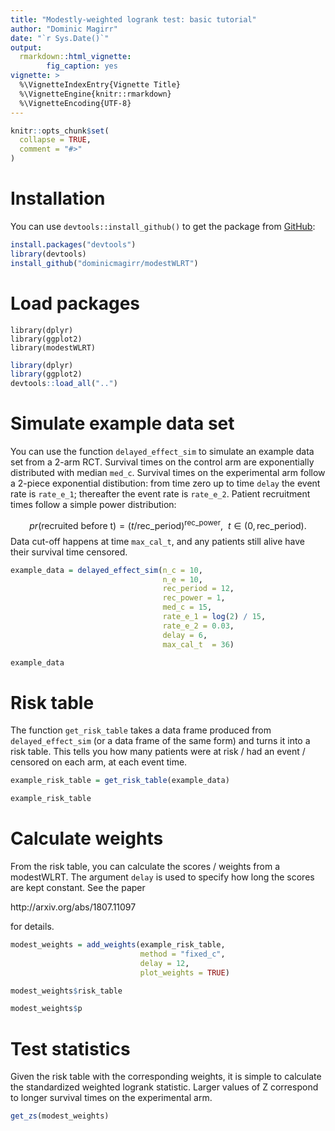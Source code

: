 ```yaml
---
title: "Modestly-weighted logrank test: basic tutorial"
author: "Dominic Magirr"
date: "`r Sys.Date()`"
output: 
  rmarkdown::html_vignette:
        fig_caption: yes
vignette: >
  %\VignetteIndexEntry{Vignette Title}
  %\VignetteEngine{knitr::rmarkdown}
  %\VignetteEncoding{UTF-8}
---
```


```r
knitr::opts_chunk$set(
  collapse = TRUE,
  comment = "#>"
)
```

# Installation

You can use `devtools::install_github()` to get the package from [GitHub](https://github.com/dominicmagirr/modestWLRT):

```r
install.packages("devtools")
library(devtools)
install_github("dominicmagirr/modestWLRT")
```


# Load packages

```
library(dplyr)
library(ggplot2)
library(modestWLRT)
```

```r
library(dplyr)
library(ggplot2)
devtools::load_all("..")
```

# Simulate example data set

You can use the function `delayed_effect_sim` to simulate an example data set from a 2-arm RCT. Survival times on the control arm are exponentially distributed with median `med_c`. Survival times on the experimental arm follow a 2-piece exponential distibution: from time zero up to time `delay` the event rate is `rate_e_1`; thereafter the event rate is `rate_e_2`. Patient recruitment times follow a simple power distribution:

$$pr(\text{recruited before t}) = (t / \text{rec_period})^{\text{rec_power}}, ~~t \in (0, \text{rec_period}).$$
Data cut-off happens at time `max_cal_t`, and any patients still alive have their survival time censored.

```r
example_data = delayed_effect_sim(n_c = 10,
                                  n_e = 10,
                                  rec_period = 12,
                                  rec_power = 1,
                                  med_c = 15,
                                  rate_e_1 = log(2) / 15,
                                  rate_e_2 = 0.03,
                                  delay = 6,
                                  max_cal_t  = 36)

example_data
```


# Risk table

The function `get_risk_table` takes a data frame produced from `delayed_effect_sim` (or a data frame of the same form) and turns it into a risk table. This tells you how many patients were at risk / had an event / censored on each arm, at each event time.

```r
example_risk_table = get_risk_table(example_data)

example_risk_table
```

# Calculate weights

From the risk table, you can calculate the scores / weights from a modestWLRT. The argument `delay` is used to specify how long the scores are kept constant. See the paper

http://arxiv.org/abs/1807.11097

for details.

```r
modest_weights = add_weights(example_risk_table, 
                             method = "fixed_c", 
                             delay = 12, 
                             plot_weights = TRUE)
```

```r
modest_weights$risk_table
```

```r
modest_weights$p
```

# Test statistics

Given the risk table with the corresponding weights, it is simple to calculate the standardized weighted logrank statistic. Larger values of Z correspond to longer survival times on the experimental arm.

```r
get_zs(modest_weights)
```




